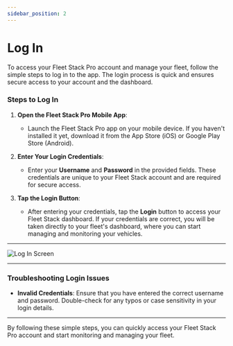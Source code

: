 ```yaml
---
sidebar_position: 2
---
```


# Log In

To access your Fleet Stack Pro account and manage your fleet, follow the simple steps to log in to the app. The login process is quick and ensures secure access to your account and the dashboard.

### **Steps to Log In**

1. **Open the Fleet Stack Pro Mobile App**:
   - Launch the Fleet Stack Pro app on your mobile device. If you haven't installed it yet, download it from the App Store (iOS) or Google Play Store (Android).

2. **Enter Your Login Credentials**:
   - Enter your **Username** and **Password** in the provided fields. These credentials are unique to your Fleet Stack account and are required for secure access.

3. **Tap the Login Button**:
   - After entering your credentials, tap the **Login** button to access your Fleet Stack dashboard. If your credentials are correct, you will be taken directly to your fleet's dashboard, where you can start managing and monitoring your vehicles.

---

<div style={{ display: 'flex', justifyContent: 'center', alignItems: 'center', height: '500px' }}>
  <img src="/assets/pro/SignUp.jpg" alt="Log In Screen" style={{ width: '250px', borderRadius: '8px', boxShadow: '0 4px 6px rgba(0, 0, 0, 0.1)' }} />
</div>

---

### **Troubleshooting Login Issues**

- **Invalid Credentials**: Ensure that you have entered the correct username and password. Double-check for any typos or case sensitivity in your login details.

---

By following these simple steps, you can quickly access your Fleet Stack Pro account and start monitoring and managing your fleet.
